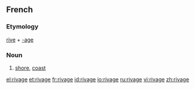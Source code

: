 ==French==
===Etymology===
[[rive]] + [[-age]]

===Noun===
{{fr-noun|m}}
#[[shore]], [[coast]]

[[el:rivage]]
[[et:rivage]]
[[fr:rivage]]
[[id:rivage]]
[[io:rivage]]
[[ru:rivage]]
[[vi:rivage]]
[[zh:rivage]]